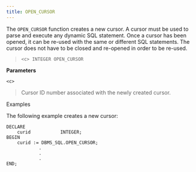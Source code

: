 ```yaml
---
title: OPEN_CURSOR
---
```


The `OPEN_CURSOR` function creates a new cursor. A cursor must be used
to parse and execute any dynamic SQL statement. Once a cursor has been
opened, it can be re-used with the same or different SQL statements. The
cursor does not have to be closed and re-opened in order to be re-used.

> `<c> INTEGER OPEN_CURSOR`

**Parameters**

`<c>`

> Cursor ID number associated with the newly created cursor.

Examples

The following example creates a new cursor:

``` text
DECLARE
    curid           INTEGER;
BEGIN
    curid := DBMS_SQL.OPEN_CURSOR;
            .
            .
            .
END;
```

